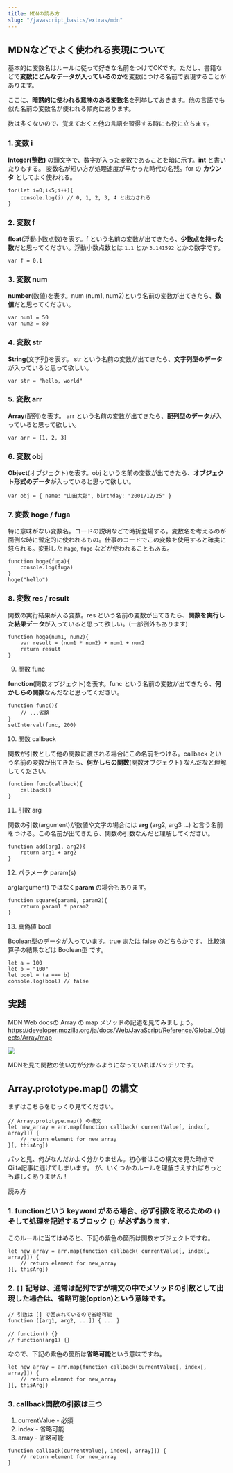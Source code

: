 ```yaml
---
title: MDNの読み方
slug: "/javascript_basics/extras/mdn"
---
```


## MDNなどでよく使われる表現について

基本的に変数名はルールに従って好きな名前をつけてOKです。ただし、書籍などで**変数にどんなデータが入っているのか**を変数につける名前で表現することがあります。

ここに、**暗黙的に使われる意味のある変数名**を列挙しておきます。他の言語でも似た名前の変数名が使われる傾向にあります。

数は多くないので、覚えておくと他の言語を習得する時にも役に立ちます。

### 1. 変数 i

**Integer(整数)** の頭文字で、数字が入った変数であることを暗に示す。**int** と書いたりもする。
変数名が短い方が処理速度が早かった時代の名残。for の **カウンタ** としてよく使われる。

```
for(let i=0;i<5;i++){
    console.log(i) // 0, 1, 2, 3, 4 と出力される
}
```

### 2. 変数 f

**float**(浮動小数点数)を表す。f という名前の変数が出てきたら、**少数点を持った数**だと思ってください。浮動小数点数とは `1.1` とか `3.141592` とかの数字です。

```
var f = 0.1
```

### 3. 変数 num

**number**(数値)を表す。num (num1, num2)という名前の変数が出てきたら、**数値**だと思ってください。

```
var num1 = 50
var num2 = 80
```

### 4. 変数 str

**String**(文字列)を表す。 str という名前の変数が出てきたら、**文字列型のデータ**が入っていると思って欲しい。

```
var str = "hello, world"
```

### 5. 変数 arr

**Array**(配列)を表す。 arr という名前の変数が出てきたら、**配列型のデータ**が入っていると思って欲しい。

```
var arr = [1, 2, 3]
```

### 6. 変数 obj

**Object**(オブジェクト)を表す。obj という名前の変数が出てきたら、**オブジェクト形式のデータ**が入っていると思って欲しい。

```
var obj = { name: "山田太郎", birthday: "2001/12/25" }
```

### 7. 変数 hoge / fuga

特に意味がない変数名。コードの説明などで時折登場する。変数名を考えるのが面倒な時に暫定的に使われるもの。仕事のコードでこの変数を使用すると確実に怒られる。変形した `hage`, `fugo` などが使われることもある。

```
function hoge(fuga){
    console.log(fuga)
}
hoge("hello")
```

### 8. 変数 res / result

関数の実行結果が入る変数。res という名前の変数が出てきたら、**関数を実行した結果データ**が入っていると思って欲しい。(一部例外もあります)

```
function hoge(num1, num2){
    var result = (num1 * num2) + num1 + num2
    return result
}
```

9. 関数 func

**function**(関数オブジェクト)を表す。func という名前の変数が出てきたら、**何かしらの関数**なんだなと思ってください。

```
function func(){
    // ...省略
}
setInterval(func, 200)
```

10. 関数 callback

関数が引数として他の関数に渡される場合にこの名前をつける。callback という名前の変数が出てきたら、**何かしらの関数**(関数オブジェクト) なんだなと理解してください。

```
function func(callback){
    callback()
}
```

11. 引数 arg

関数の引数(argument)が数値や文字の場合には **arg**  (arg2, arg3 …) と言う名前をつける。この名前が出てきたら、関数の引数なんだと理解してください。

```
function add(arg1, arg2){
    return arg1 + arg2
}
```

12. パラメータ param(s)

arg(argument) ではなく**param** の場合もあります。

```
function square(param1, param2){
    return param1 * param2
}
```

13. 真偽値 bool

Boolean型のデータが入っています。true または false のどちらかです。
比較演算子の結果などは Boolean型 です。

```
let a = 100
let b = "100"
let bool = (a === b)
console.log(bool) // false
```

## 実践

MDN Web docsの Array の map メソッドの記述を見てみましょう。
https://developer.mozilla.org/ja/docs/Web/JavaScript/Reference/Global_Objects/Array/map

![](~/assets/images/mdn_01.png)

MDNを見て関数の使い方が分かるようになっていればバッチリです。


## Array.prototype.map() の構文

まずはこちらをじっくり見てください。

```
// Array.prototype.map() の構文
let new_array = arr.map(function callback( currentValue[, index[, array]]) {
    // return element for new_array
}[, thisArg])
```


パッと見、何がなんだかよく分かりません。初心者はこの構文を見た時点でQiita記事に逃げてしまいます。
が、いくつかのルールを理解さえすればちっとも難しくありません！

読み方
### 1. **function**という **keyword** がある場合、必ず引数を取るための `()` そして処理を記述するブロック `{}` が必ずあります.

このルールに当てはめると、下記の紫色の箇所は関数オブジェクトですね。

```
let new_array = arr.map(function callback( currentValue[, index[, array]]) {
    // return element for new_array
}[, thisArg])
```

### 2. `[]` 記号は、通常は配列ですが構文の中でメソッドの引数として出現した場合は、省略可能(**option**)という意味です。

```
// 引数は [] で囲まれているので省略可能
function ([arg1, arg2, ...]) { ... }
　
// function() {}
// function(arg1) {}
```

なので、下記の紫色の箇所は**省略可能**という意味ですね。

```
let new_array = arr.map(function callback(currentValue[, index[, array]]) {
    // return element for new_array
}[, thisArg])
```

### 3. callback関数の引数は三つ

1. currentValue - 必須
2. index - 省略可能
3. array - 省略可能

```
function callback(currentValue[, index[, array]]) {
    // return element for new_array
}
```
